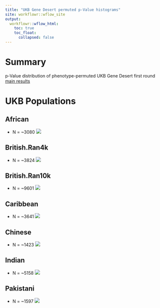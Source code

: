 ```yaml
---
title: "UKB Gene Desert permuted p-Value histograms"
site: workflowr::wflow_site
output:
  workflowr::wflow_html:
    toc: true
    toc_float:
      collapsed: false
---
```


# Summary

p-Value distribution of phenotype-permuted UKB Gene Desert first round [main results][20190303a]

# UKB Populations

## African
 * N = ~3080 
![](https://raw.githubusercontent.com/mturchin20/InterPath/master/images/pValHists/20190228.InterPath.Vs2.GK.perm1.Analysis.pValHists.African.vs4.png)

## British.Ran4k
 * N = ~3824
![](https://raw.githubusercontent.com/mturchin20/InterPath/master/images/pValHists/20190228.InterPath.Vs2.GK.perm1.Analysis.pValHists.British.Ran4000.vs4.png)

## British.Ran10k
 * N = ~9601
![](https://raw.githubusercontent.com/mturchin20/InterPath/master/images/pValHists/20190228.InterPath.Vs2.GK.perm1.Analysis.pValHists.British.Ran10000.vs4.png)

## Caribbean
 * N = ~3641
![](https://raw.githubusercontent.com/mturchin20/InterPath/master/images/pValHists/20190228.InterPath.Vs2.GK.perm1.Analysis.pValHists.Caribbean.vs4.png)

## Chinese 
 * N = ~1423
![](https://raw.githubusercontent.com/mturchin20/InterPath/master/images/pValHists/20190228.InterPath.Vs2.GK.perm1.Analysis.pValHists.Chinese.vs4.png)

## Indian 
 * N = ~5158
![](https://raw.githubusercontent.com/mturchin20/InterPath/master/images/pValHists/20190228.InterPath.Vs2.GK.perm1.Analysis.pValHists.Indian.vs4.png)

## Pakistani
 * N = ~1597
![](https://raw.githubusercontent.com/mturchin20/InterPath/master/images/pValHists/20190228.InterPath.Vs2.GK.perm1.Analysis.pValHists.Pakistani.vs4.png)

[20190303a]: https://mturchin20.github.io/InterPath/20190303.InterPath.Vs2.GD.Trans.Analysis.FirstRoundResults.vs1.html
